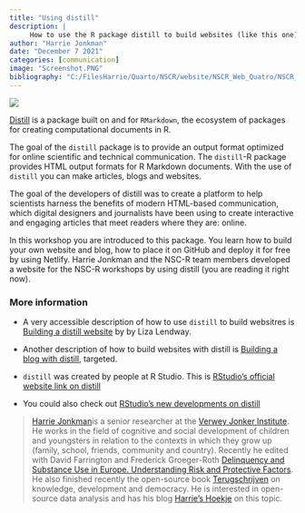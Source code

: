 ```yaml
---
title: "Using distill"
description: |
     How to use the R package distill to build websites (like this one) .
author: "Harrie Jonkman"
date: "December 7 2021"
categories: [communication]
image: "Screenshot.PNG"
bibliography: "C:/FilesHarrie/Quarto/NSCR/website/NSCR_Web_Quatro/NSCR_Blog_Quarto/references/references.bib"
---
```


![](Screenshot.PNG)

[Distill](https://rstudio.github.io/distill/) is a package built on and for `RMarkdown`, the ecosystem of packages for creating computational documents in R.

The goal of the `distill` package is to provide an output format optimized for online scientific and technical communication. The `distill`-R package provides HTML output formats for R Markdown documents. With the use of `distill` you can make articles, blogs and websites.

The goal of the developers of distill was to create a platform to help scientists harness the benefits of modern HTML-based communication, which digital designers and journalists have been using to create interactive and engaging articles that meet readers where they are: online.

In this workshop you are introduced to this package. You learn how to build your own website and blog, how to place it on GitHub and deploy it for free by using Netlify. Harrie Jonkman and the NSC-R team members developed a website for the NSC-R workshops by using distill (you are reading it right now).

### More information

-   A very accessible description of how to use `distill` to build websitres is [Building a distill website](https://lisalendway.netlify.app/posts/2020-12-09-buildingdistill/?utm_source=dlvr.it&utm_medium=facebook) by by Liza Lendway.

-   Another description of how to build websites with distill is [Building a blog with distill](https://themockup.blog/posts/2020-08-01-building-a-blog-with-distill/), targeted.

-   `distill` was created by people at R Studio. This is [RStudio's official website link on distill](https://rstudio.github.io/distill/)

-   You could also check out [RStudio's new developments on distill](https://www.rstudio.com/blog/distill/)

> [Harrie Jonkman](https://www.harriejonkman.nl)is a senior researcher at the [Verwey Jonker Institute](https://www.verwey-jonker.nl/). He works in the field of cognitive and social development of children and youngsters in relation to the contexts in which they grow up (family, school, friends, community and country). Recently he edited with David Farrington and Frederick Groeger-Roth [Delinquency and Substance Use in Europe. Understanding Risk and Protective Factors](https://link.springer.com/book/10.1007/978-3-030-58442-9). He also finished recently the open-source book [Terugschrijven](http://www.harriejonkman.nl/wp-content/uploads/2021/05/Terugschrijven_def.pdf) on knowledge, development and democracy. He is interested in open-source data analysis and has his blog [Harrie's Hoekje](http://www.harriejonkman.nl/HarriesHoekje/) on this topic.
